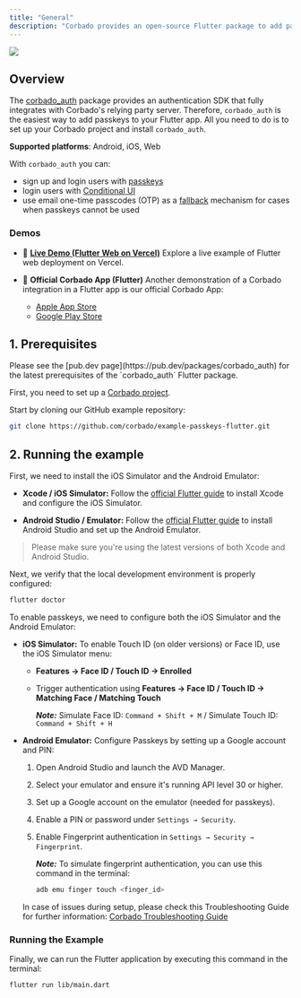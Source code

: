 ```yaml
---
title: "General"
description: "Corbado provides an open-source Flutter package to add passkeys your native app."
---
```



<a href="https://app.corbado.com/integration-guides/flutter" target="_blank">
  <img noZoom src="https://github.com/user-attachments/assets/7859201b-a345-4b68-b336-6e2edcc6577b" />
</a>

## Overview

The [corbado_auth](https://github.com/corbado/flutter-passkeys/tree/main/packages/corbado_auth) package provides an authentication SDK that fully integrates with Corbado's relying party server. Therefore, `corbado_auth` is the easiest way to add passkeys to your Flutter app. All you need to do is to set up your Corbado project and install `corbado_auth`.

**Supported platforms**: Android, iOS, Web

With `corbado_auth` you can:

- sign up and login users with [passkeys](https://www.corbado.com/glossary/passkey)
- login users with [Conditional UI](https://www.corbado.com/glossary/conditional-ui)
- use email one-time passcodes (OTP) as a [fallback](/corbado-complete/helpful-guides/passkeys/fallback-options) mechanism for cases when passkeys cannot be used

### Demos

- 🔗 **[Live Demo (Flutter Web on Vercel)](https://corbadoauth.flutter.corbado.io)**
  Explore a live example of Flutter web deployment on Vercel.

- 📱 **Official Corbado App (Flutter)**
  Another demonstration of a Corbado integration in a Flutter app is our official Corbado App:
    - [Apple App Store](https://apps.apple.com/app/corbado-developer-panel/id6468424589)
    - [Google Play Store](https://play.google.com/store/apps/details?id=com.corbado.developerpanel.app)

## 1. Prerequisites

<Note>
Please see the [pub.dev page](https://pub.dev/packages/corbado_auth) for the latest prerequisites of the `corbado_auth` Flutter package.
</Note>

First, you need to set up a [Corbado project](/corbado-complete/overview/getting-started).

Start by cloning our GitHub example repository:

```bash
git clone https://github.com/corbado/example-passkeys-flutter.git
```

## 2. Running the example

First, we need to install the iOS Simulator and the Android Emulator:

- **Xcode / iOS Simulator:**
  Follow the [official Flutter guide](https://docs.flutter.dev/get-started/install/macos#ios-setup) to install Xcode and configure the iOS Simulator.

- **Android Studio / Emulator:**
  Follow the [official Flutter guide](https://docs.flutter.dev/get-started/install) to install Android Studio and set up the Android Emulator.

> Please make sure you're using the latest versions of both Xcode and Android Studio.

Next, we verify that the local development environment is properly configured:

```bash
flutter doctor
```

To enable passkeys, we need to configure both the iOS Simulator and the Android Emulator:

- **iOS Simulator:**
  To enable Touch ID (on older versions) or Face ID, use the iOS Simulator menu:

    - **Features → Face ID / Touch ID → Enrolled**
    - Trigger authentication using **Features → Face ID / Touch ID → Matching Face / Matching Touch**

        **_Note:_** Simulate Face ID: `Command + Shift + M` / Simulate Touch ID: `Command + Shift + H`

- **Android Emulator:**
  Configure Passkeys by setting up a Google account and PIN:

    1. Open Android Studio and launch the AVD Manager.
    2. Select your emulator and ensure it's running API level 30 or higher.
    3. Set up a Google account on the emulator (needed for passkeys).
    4. Enable a PIN or password under `Settings → Security`.
    5. Enable Fingerprint authentication in `Settings → Security → Fingerprint`.

        **_Note:_** To simulate fingerprint authentication, you can use this command in the terminal:

        ```bash
        adb emu finger touch <finger_id>
        ```

    In case of issues during setup, please check this Troubleshooting Guide for further information: [Corbado Troubleshooting Guide](https://www.corbado.com/blog/flutter-passkeys-package#android-screen-lock-not-set-up-on-virtual-android-device)

### Running the Example

Finally, we can run the Flutter application by executing this command in the terminal:

```bash
flutter run lib/main.dart
```